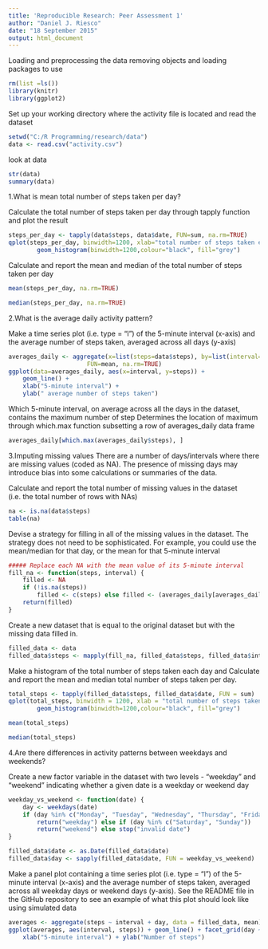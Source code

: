 ```yaml
---
title: 'Reproducible Research: Peer Assessment 1'
author: "Daniel J. Riesco"
date: "18 September 2015"
output: html_document
---
```


Loading and preprocessing the data
removing objects and loading packages to use
```r
rm(list =ls())
library(knitr)
library(ggplot2)
```

Set up your working directory where the activity file is located and read the dataset
```r
setwd("C:/R Programming/research/data")
data <- read.csv("activity.csv")

```
look at data
```r
str(data)
summary(data)
```

1.What is mean total number of steps taken per day?

Calculate the total number of steps taken per day through tapply function and plot the result
```r
steps_per_day <- tapply(data$steps, data$date, FUN=sum, na.rm=TRUE)
qplot(steps_per_day, binwidth=1200, xlab="total number of steps taken each day") +
        geom_histogram(binwidth=1200,colour="black", fill="grey")

```
Calculate and report the mean and median of the total number of steps taken per day
```r
mean(steps_per_day, na.rm=TRUE)
```

```r
median(steps_per_day, na.rm=TRUE)
```

2.What is the average daily activity pattern?

Make a time series plot (i.e. type = "l") of the 5-minute interval (x-axis) and the average number of steps taken, averaged across all days (y-axis)
```r
averages_daily <- aggregate(x=list(steps=data$steps), by=list(interval=data$interval),
                      FUN=mean, na.rm=TRUE)
ggplot(data=averages_daily, aes(x=interval, y=steps)) +
    geom_line() +
    xlab("5-minute interval") +
    ylab(" average number of steps taken")
```

Which 5-minute interval, on average across all the days in the dataset, contains the maximum number of step
Determines the location of maximum through which.max function subsetting a row of averages_daily data frame 
```r
averages_daily[which.max(averages_daily$steps), ]
```

3.Imputing missing values
There are a number of days/intervals where there are missing values (coded as NA). The presence of missing days may introduce bias into some calculations or summaries of the data.

Calculate and report the total number of missing values in the dataset (i.e. the total number of rows with NAs)
```r
na <- is.na(data$steps)
table(na)
```
Devise a strategy for filling in all of the missing values in the dataset. The strategy does not need to be sophisticated. For example, you could use the mean/median for that day, or the mean for that 5-minute interval

```r
##### Replace each NA with the mean value of its 5-minute interval
fill_na <- function(steps, interval) {
    filled <- NA
    if (!is.na(steps)) 
        filled <- c(steps) else filled <- (averages_daily[averages_daily$interval == interval, "steps"])
    return(filled)
}
```
Create a new dataset that is equal to the original dataset but with the missing data filled in.
```r
filled_data <- data
filled_data$steps <- mapply(fill_na, filled_data$steps, filled_data$interval)
```

Make a histogram of the total number of steps taken each day and Calculate and report the mean and median total number of steps taken per day.
```r
total_steps <- tapply(filled_data$steps, filled_data$date, FUN = sum)
qplot(total_steps, binwidth = 1200, xlab = "total number of steps taken each day")+
        geom_histogram(binwidth=1200,colour="black", fill="grey")
```
```r
mean(total_steps)
```

```r
median(total_steps)
```

4.Are there differences in activity patterns between weekdays and weekends?

Create a new factor variable in the dataset with two levels - "weekday" and "weekend" indicating whether a given date is a weekday or weekend day
```r
weekday_vs_weekend <- function(date) {
    day <- weekdays(date)
    if (day %in% c("Monday", "Tuesday", "Wednesday", "Thursday", "Friday")) 
        return("weekday") else if (day %in% c("Saturday", "Sunday")) 
        return("weekend") else stop("invalid date")
}
```

```r
filled_data$date <- as.Date(filled_data$date)
filled_data$day <- sapply(filled_data$date, FUN = weekday_vs_weekend)
```

Make a panel plot containing a time series plot (i.e. type = "l") of the 5-minute interval (x-axis) and the average number of steps taken, averaged across all weekday days or weekend days (y-axis). See the README file in the GitHub repository to see an example of what this plot should look like using simulated data
```r
averages <- aggregate(steps ~ interval + day, data = filled_data, mean)
ggplot(averages, aes(interval, steps)) + geom_line() + facet_grid(day ~ .) + 
    xlab("5-minute interval") + ylab("Number of steps")
```